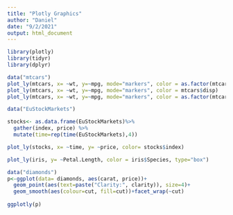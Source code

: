 ```yaml
---
title: "Plotly Graphics"
author: "Daniel"
date: "9/2/2021"
output: html_document
---
```


```r
library(plotly)
library(tidyr)
library(dplyr)
```


```r
data("mtcars")
plot_ly(mtcars, x= ~wt, y=~mpg, mode="markers", color = as.factor(mtcars$cyl))
plot_ly(mtcars, x= ~wt, y=~mpg, mode="markers", color = mtcars$disp)
plot_ly(mtcars, x= ~wt, y=~mpg, mode="markers", color = as.factor(mtcars$cyl), size = mtcars$hp)
```

```r

data("EuStockMarkets")

stocks<- as.data.frame(EuStockMarkets)%>%
  gather(index, price) %>%
  mutate(time=rep(time(EuStockMarkets),4))

plot_ly(stocks, x= ~time, y= ~price, color= stocks$index)
```

```r
plot_ly(iris, y= ~Petal.Length, color = iris$Species, type="box")
```
```r
data("diamonds")
p<-ggplot(data= diamonds, aes(carat, price))+
  geom_point(aes(text=paste("Clarity:", clarity)), size=4)+
  geom_smooth(aes(colour=cut, fill=cut))+facet_wrap(~cut)
                  
ggplotly(p)
```
